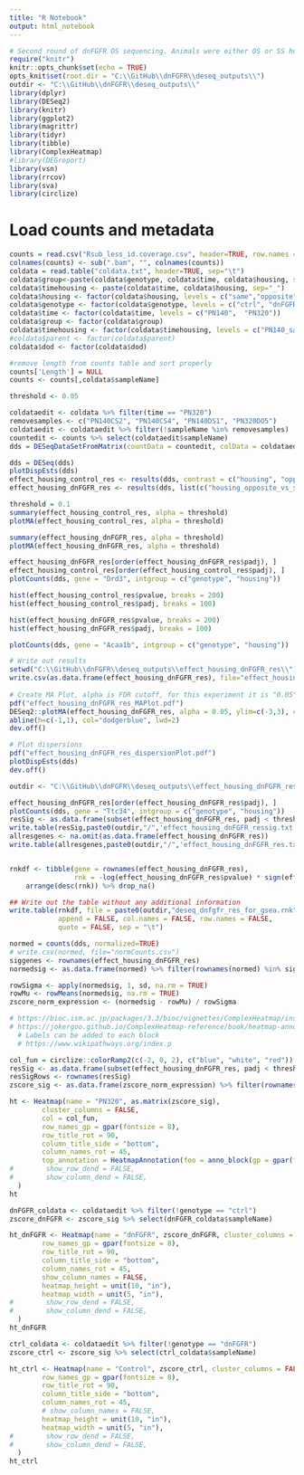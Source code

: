 ```yaml
---
title: "R Notebook"
output: html_notebook
---
```


```r
# Second round of dnFGFR OS sequencing. Animals were either OS or SS housed for 140 or 320 days.
require("knitr")
knitr::opts_chunk$set(echo = TRUE)
opts_knit$set(root.dir = "C:\\GitHub\\dnFGFR\\deseq_outputs\\")
outdir <- "C:\\GitHub\\dnFGFR\\deseq_outputs\\"
library(dplyr)
library(DESeq2)
library(knitr)
library(ggplot2)
library(magrittr)
library(tidyr)
library(tibble)
library(ComplexHeatmap)
#library(DEGreport)
library(vsn)
library(rrcov)
library(sva)
library(circlize)

```


# Load counts and metadata
```r
counts = read.csv("Rsub_less_id.coverage.csv", header=TRUE, row.names = 1)
colnames(counts) <- sub(".bam", "", colnames(counts))
coldata = read.table("coldata.txt", header=TRUE, sep="\t")
coldata$group<-paste(coldata$genotype, coldata$time, coldata$housing, sep="_")
coldata$timehousing <- paste(coldata$time, coldata$housing, sep="_")
coldata$housing <- factor(coldata$housing, levels = c("same","opposite"))
coldata$genotype <- factor(coldata$genotype, levels = c("ctrl", "dnFGFR"))
coldata$time <- factor(coldata$time, levels = c("PN140",  "PN320"))
coldata$group <- factor(coldata$group)
coldata$timehousing <- factor(coldata$timehousing, levels = c("PN140_same", "PN140_opposite","PN320_same", "PN320_opposite"))
#coldata$parent <- factor(coldata$parent)
coldata$dod <- factor(coldata$dod)

#remove length from counts table and sort properly
counts['Length'] = NULL
counts <- counts[,coldata$sampleName]

threshold <- 0.05
```


```r
coldataedit <- coldata %>% filter(time == "PN320")
removesamples <- c("PN140CS2", "PN140CS4", "PN140DS1", "PN320DO5")
coldataedit <- coldataedit %>% filter(!sampleName %in% removesamples)
countedit <- counts %>% select(coldataedit$sampleName)
dds = DESeqDataSetFromMatrix(countData = countedit, colData = coldataedit, design = ~genotype + housing + genotype:housing)

dds = DESeq(dds)
plotDispEsts(dds)
effect_housing_control_res <- results(dds, contrast = c("housing", "opposite", "same"))
effect_housing_dnFGFR_res <- results(dds, list(c("housing_opposite_vs_same", "genotypednFGFR.housingopposite")))

threshold = 0.1
summary(effect_housing_control_res, alpha = threshold)
plotMA(effect_housing_control_res, alpha = threshold)

summary(effect_housing_dnFGFR_res, alpha = threshold)
plotMA(effect_housing_dnFGFR_res, alpha = threshold)

effect_housing_dnFGFR_res[order(effect_housing_dnFGFR_res$padj), ]
effect_housing_control_res[order(effect_housing_control_res$padj), ]
plotCounts(dds, gene = "Drd3", intgroup = c("genotype", "housing"))

hist(effect_housing_control_res$pvalue, breaks = 200)
hist(effect_housing_control_res$padj, breaks = 100)

hist(effect_housing_dnFGFR_res$pvalue, breaks = 200)
hist(effect_housing_dnFGFR_res$padj, breaks = 100)

plotCounts(dds, gene = "Acaa1b", intgroup = c("genotype", "housing"))
```


```r
# Write out results
setwd("C:\\GitHub\\dnFGFR\\deseq_outputs\\effect_housing_dnFGFR_res\\")
write.csv(as.data.frame(effect_housing_dnFGFR_res), file="effect_housing_dnFGFR_res.csv")
 
# Create MA Plot, alpha is FDR cutoff, for this experiment it is "0.05"
pdf("effect_housing_dnFGFR_res_MAPlot.pdf")
DESeq2::plotMA(effect_housing_dnFGFR_res, alpha = 0.05, ylim=c(-3,3), cex=.4)
abline(h=c(-1,1), col="dodgerblue", lwd=2)
dev.off()

# Plot dispersions
pdf("effect_housing_dnFGFR_res_dispersionPlot.pdf")
plotDispEsts(dds)
dev.off()
```


```r
outdir <- "C:\\GitHub\\dnFGFR\\deseq_outputs\\effect_housing_dnFGFR_res\\"

effect_housing_dnFGFR_res[order(effect_housing_dnFGFR_res$padj), ]
plotCounts(dds, gene = "Ttc34", intgroup = c("genotype", "housing"))
resSig <- as.data.frame(subset(effect_housing_dnFGFR_res, padj < threshold))
write.table(resSig,paste0(outdir,"/",'effect_housing_dnFGFR_ressig.txt', sep=""), sep="\t",append = FALSE, quote = FALSE)
allresgenes <- na.omit(as.data.frame(effect_housing_dnFGFR_res))
write.table(allresgenes,paste0(outdir,"/",'effect_housing_dnFGFR_res.txt', sep=""), sep="\t",append = FALSE, quote = FALSE)


rnkdf <- tibble(gene = rownames(effect_housing_dnFGFR_res),
				rnk = -log(effect_housing_dnFGFR_res$pvalue) * sign(effect_housing_dnFGFR_res$log2FoldChange)) %>%
	arrange(desc(rnk)) %>% drop_na()

## Write out the table without any additional information
write.table(rnkdf, file = paste0(outdir,"deseq_dnfgfr_res_for_gsea.rnk"),
			append = FALSE, col.names = FALSE, row.names = FALSE,
			quote = FALSE, sep = "\t")

```



```r
normed = counts(dds, normalized=TRUE)
# write.csv(normed, file="normCounts.csv")
siggenes <- rownames(effect_housing_dnFGFR_res)
normedsig <- as.data.frame(normed) %>% filter(rownames(normed) %in% siggenes)

rowSigma <- apply(normedsig, 1, sd, na.rm = TRUE)
rowMu <- rowMeans(normedsig, na.rm = TRUE)
zscore_norm_expression <- (normedsig - rowMu) / rowSigma

```


```r
# https://bioc.ism.ac.jp/packages/3.3/bioc/vignettes/ComplexHeatmap/inst/doc/s9.examples.html
# https://jokergoo.github.io/ComplexHeatmap-reference/book/heatmap-annotations.html
  # Labels can be added to each block
  # https://www.wikipathways.org/index.p

col_fun = circlize::colorRamp2(c(-2, 0, 2), c("blue", "white", "red"))
resSig <- as.data.frame(subset(effect_housing_dnFGFR_res, padj < threshold))
resSigRows <- rownames(resSig)
zscore_sig <- as.data.frame(zscore_norm_expression) %>% filter(rownames(zscore_norm_expression) %in% resSigRows)

ht <- Heatmap(name = "PN320", as.matrix(zscore_sig),
        cluster_columns = FALSE,
        col = col_fun,
        row_names_gp = gpar(fontsize = 8),
        row_title_rot = 90,
        column_title_side = "bottom",
        column_names_rot = 45,
        top_annotation = HeatmapAnnotation(foo = anno_block(gp = gpar(fill = 2:4))),
#        show_row_dend = FALSE,
#        show_column_dend = FALSE,
  )
ht

dnFGFR_coldata <- coldataedit %>% filter(!genotype == "ctrl")
zscore_dnFGFR <- zscore_sig %>% select(dnFGFR_coldata$sampleName)

ht_dnFGFR <- Heatmap(name = "dnFGFR", zscore_dnFGFR, cluster_columns = FALSE, col = col_fun,
        row_names_gp = gpar(fontsize = 8),
        row_title_rot = 90,
        column_title_side = "bottom",
        column_names_rot = 45,
        show_column_names = FALSE,
        heatmap_height = unit(10, "in"),
        heatmap_width = unit(5, "in"),
#        show_row_dend = FALSE,
#        show_column_dend = FALSE,
  )
ht_dnFGFR

ctrl_coldata <- coldataedit %>% filter(!genotype == "dnFGFR")
zscore_ctrl <- zscore_sig %>% select(ctrl_coldata$sampleName)

ht_ctrl <- Heatmap(name = "Control", zscore_ctrl, cluster_columns = FALSE, col = col_fun,
        row_names_gp = gpar(fontsize = 8),
        row_title_rot = 90,
        column_title_side = "bottom",
        column_names_rot = 45,
        # show_column_names = FALSE,
        heatmap_height = unit(10, "in"),
        heatmap_width = unit(5, "in"),
#        show_row_dend = FALSE,
#        show_column_dend = FALSE,
  )
ht_ctrl
```





